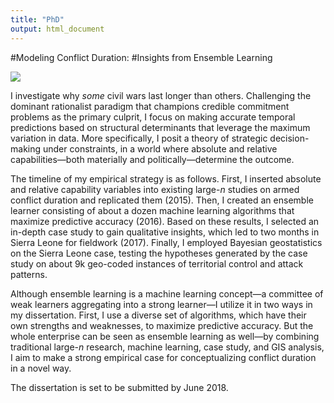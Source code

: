 ```yaml
---
title: "PhD"
output: html_document
---
```


#Modeling Conflict Duration:
#Insights from Ensemble Learning
\

![](/img/ensemble.png)

I investigate why *some* civil wars last longer than others. Challenging the dominant rationalist paradigm that champions credible commitment problems as the primary culprit, I focus on making accurate temporal predictions based on structural determinants that leverage the maximum variation in data. More specifically, I posit a theory of strategic decision-making under constraints, in a world where absolute and relative capabilities---both materially and politically---determine the outcome.

The timeline of my empirical strategy is as follows. First, I inserted absolute and relative capability variables into existing large-*n* studies on armed conflict duration and replicated them (2015). Then, I created an ensemble learner consisting of about a dozen machine learning algorithms that maximize predictive accuracy (2016). Based on these results, I selected an in-depth case study to gain qualitative insights, which led to two months in Sierra Leone for fieldwork (2017). Finally, I employed Bayesian geostatistics on the Sierra Leone case, testing the hypotheses generated by the case study on about 9k geo-coded instances of territorial control and attack patterns.

Although ensemble learning is a machine learning concept---a committee of weak learners aggregating into a strong learner---I utilize it in two ways in my dissertation. First, I use a diverse set of algorithms, which have their own strengths and weaknesses, to maximize predictive accuracy. But the whole enterprise can be seen as ensemble learning as well---by combining traditional large-*n* research, machine learning, case study, and GIS analysis, I aim to make a strong empirical case for conceptualizing conflict duration in a novel way.

The dissertation is set to be submitted by June 2018.